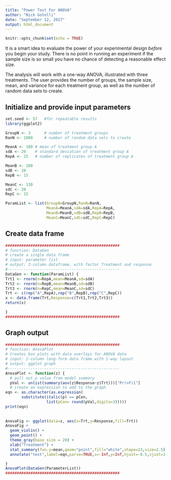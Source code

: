 ```yaml
---
title: "Power Test For ANOVA"
author: "Nick Gotelli"
date: "September 12, 2017"
output: html_document
---
```


```r
knitr::opts_chunk$set(echo = TRUE)
```

It is a smart idea to evaluate the power of your experimental design *before* you begin your study. There is no point in running an experiment if the sample size is so small you have no chance of detecting a reasonable effect size.

The analysis will work with a one-way ANOVA, illustrated with three treatments. The user provides the number of groups, the sample size, mean, and variance for each treatment group, as well as the number of random data sets to create. 

## Initialize and provide input parameters
```r
set.seed <- 57   #for repeatable results
library(ggplot2)

GroupN <- 3      # number of treatment groups
RanN <- 1000     # number of random data sets to create

MeanA <- 100 # mean of treatment group A
sdA <- 20    # standard deviation of treatment group A
RepA <- 15   # number of replicates of treatment group A

MeanB <- 100
sdB <- 20
RepB <- 15

MeanC <- 130
sdC <- 20
RepC <- 15

ParamList <- list(GroupN=GroupN,RanN=RanN,
                  MeanA=MeanA,sdA=sdA,RepA=RepA,
                  MeanB=MeanB,sdB=sdB,RepB=RepB,
                  MeanC=MeanC,sdC=sdC,RepC=RepC)

```

## Create data frame
```r
##################################################
# function: DataGen
# create a single data frame
# input: parameter list 
# output: 2-column dataframe, with factor Treatment and response
#------------------------------------------------- 
DataGen <- function(ParamList) {
Trt1 <- rnorm(n=RepA,mean=MeanA,sd=sdA)
Trt2 <- rnorm(n=RepB,mean=MeanB,sd=sdB)
Trt3 <- rnorm(n=RepC,mean=MeanC,sd=sdC)
Trt <- c(rep("A",RepA),rep("B",RepB),rep("C",RepC))
x <- data.frame(Trt,Response=c(Trt1,Trt2,Trt3))
return(x)

}
##################################################

```

## Graph output

```r
##################################################
# function: AnovaPlot
# Creates box plots with data overlays for ANOVA data
# input: 2-column long-form data frame with 1-way layout
# output: ggplot graph
#------------------------------------------------- 
AnovaPlot <- function(z) {
  # pull out p value from model summary
  pVal <- unlist(summary(aov(z$Response~z$Trt)))["Pr(>F)1"]
  # create an expression to add to the graph
eqn <- as.character(as.expression(
       substitute(italic(p) == pCon,
                  list(pCon= round(pVal,digits=3)))))
print(eqn)
  
  
AnovaFig <- ggplot(data=z, aes(x=Trt,y=Response,fill=Trt))
AnovaFig +  
  geom_violin() +
  geom_point() + 
  theme_gray(base_size = 20) +
  xlab("Treatment") +
  stat_summary(fun.y=mean,geom="point",fill="white",shape=23,size=2.5) +
  annotate("text",label=eqn,parse=TRUE,x=-Inf,y=Inf,hjust=-0.5,vjust=1.5)

}
AnovaPlot(DataGen(ParameterList))
##################################################

```
